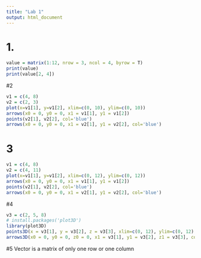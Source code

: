 ```yaml
---
title: "Lab 1"
output: html_document
---
```


# 1.
```r
value = matrix(1:12, nrow = 3, ncol = 4, byrow = T)
print(value)
print(value[2, 4])
```
#2
```r
v1 = c(4, 8)
v2 = c(2, 3)
plot(x=v1[1], y=v1[2], xlim=c(0, 10), ylim=c(0, 10))
arrows(x0 = 0, y0 = 0, x1 = v1[1], y1 = v1[2])
points(v2[1], v2[2], col='blue')
arrows(x0 = 0, y0 = 0, x1 = v2[1], y1 = v2[2], col='blue')
```

# 3
```r
v1 = c(4, 8)
v2 = c(4, 11)
plot(x=v1[1], y=v1[2], xlim=c(0, 12), ylim=c(0, 12))
arrows(x0 = 0, y0 = 0, x1 = v1[1], y1 = v1[2])
points(v2[1], v2[2], col='blue')
arrows(x0 = 0, y0 = 0, x1 = v2[1], y1 = v2[2], col='blue')
```

#4
```r
v3 = c(2, 5, 8)
# install.packages('plot3D')
library(plot3D)
points3D(x = v3[1], y = v3[2], z = v3[3], xlim=c(0, 12), ylim=c(0, 12), zlim=c(0, 12))
arrows3D(x0 = 0, y0 = 0, z0 = 0, x1 = v3[1], y1 = v3[2], z1 = v3[3], col='blue', add=TRUE)
```

#5
Vector is a matrix of only one row or one column